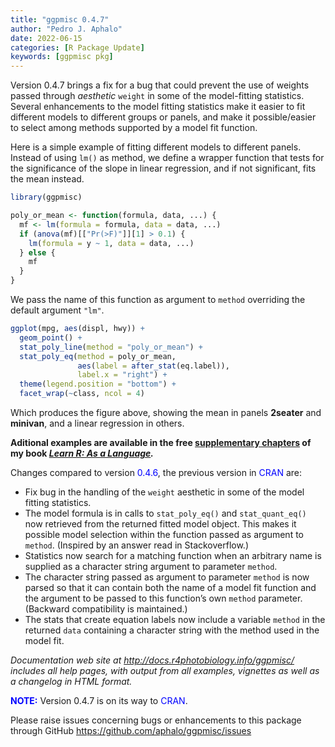 ```yaml
---
title: "ggpmisc 0.4.7"
author: "Pedro J. Aphalo"
date: 2022-06-15
categories: [R Package Update]
keywords: [ggpmisc pkg]
---
```


Version 0.4.7 brings a fix for a bug that could prevent the use of weights passed through <em>aesthetic</em> `weight` in some of the model-fitting statistics. Several enhancements to the model fitting statistics make it easier to fit different models to different groups or panels, and make it possible/easier to select among methods supported by a model fit function.

Here is a simple example of fitting different models to different panels. Instead of using `lm()` as method, we define a wrapper function that tests for the significance of the slope in linear regression, and if not significant, fits the mean instead.

```r
library(ggpmisc)
```

```r
poly_or_mean <- function(formula, data, ...) {
  mf <- lm(formula = formula, data = data, ...)
  if (anova(mf)[["Pr(>F)"]][1] > 0.1) {
    lm(formula = y ~ 1, data = data, ...)
  } else {
    mf
  }
}
```

We pass the name of this function as argument to `method` overriding the default argument `"lm"`.

```r
ggplot(mpg, aes(displ, hwy)) +
  geom_point() +
  stat_poly_line(method = "poly_or_mean") +
  stat_poly_eq(method = poly_or_mean,
               aes(label = after_stat(eq.label)),
               label.x = "right") +
  theme(legend.position = "bottom") +
  facet_wrap(~class, ncol = 4)
```

Which produces the figure above, showing the mean in panels <strong>2seater</strong> and <strong>minivan</strong>, and a linear regression in others.

<strong>Aditional examples are available in the free <a href="https://www.learnr-book.info/learn-r-extra-web.pdf" target="_blank" rel="noopener">supplementary chapters</a> of my book <a href="https://www.learnr-book.info/"><em>Learn R: As </em><em>a</em><em> Language</em></a><em>.</em></strong>

Changes compared to version <span style="color: #0000ff;">0.4.6</span>, the previous version in<span style="color: #0000ff;"> CRAN</span> are:
<ul>
 	<li>Fix bug in the handling of the `weight` aesthetic in some of the model fitting statistics.</li>
 	<li>The model formula is in calls to `stat_poly_eq()` and `stat_quant_eq()` now retrieved from the returned fitted model object. This makes it possible model selection within the function passed as argument to `method`. (Inspired by an answer read in Stackoverflow.)</li>
 	<li>Statistics now search for a matching function when an arbitrary name is supplied as a character string argument to parameter `method`.</li>
 	<li>The character string passed as argument to parameter `method` is now parsed so that it can contain both the name of a model fit function and the argument to be passed to this function's own `method` parameter. (Backward compatibility is maintained.)</li>
 	<li>The stats that create equation labels now include a variable `method` in the returned `data` containing a character string with the method used in the model fit.</li>
</ul>
<em>Documentation web site at <a href="http://docs.r4photobiology.info/ggpmisc/">http://docs.r4photobiology.info/ggpmisc/</a> includes all help pages, with output from all examples, vignettes as well as a changelog in HTML format.</em>

<strong><span style="color: #0000ff;">NOTE:</span></strong> Version 0.4.7 is on its way to <span style="color: #0000ff;">CRAN</span>.<strong>
</strong>

Please raise issues concerning bugs or enhancements to this package through GitHub <a href="https://github.com/aphalo/ggpmisc/issues">https://github.com/aphalo/ggpmisc/issues</a>
